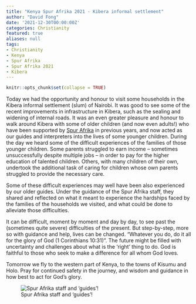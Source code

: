 ```yaml
---
title: "Kenya Spur Afrika 2021 - Kibera informal settlement"
author: "David Fong"
date: '2021-12-30T00:00:00Z'
categories: Christianity
featured: true
aliases: null
tags:
- Christianity
- Kenya
- Spur Afrika
- Spur Afrika 2021
- Kibera
---
```


```r
knitr::opts_chunk$set(collapse = TRUE)
```

Today we had the opportunity and honour to visit some households in the Kibera informal settlement (slum) of Nairobi. It was good to see some of the recent improvements in infrastructure in Kibera, such as the sealing and widening of internal roads. It was an even greater pleasure and honour to walk around Kibera with some of older children (and now even adults!) who have been supported by [Spur Afrika](https://spurafrika.org/) in previous years, and now acted as our guides and interpreters into the lives of some younger children. During the day we heard some of the difficult experiences of the families of those younger children. Some parents struggled to earn income – sometimes unsuccessfully despite multiple jobs – in order to pay for the higher education of talented children. Others, with many children of their own, undertook the additional task of caring for children whose own parents struggled to provide the necessary care.

Some of these difficult experiences may well have been also experienced by our older guides. Under the guidance of the Spur Afrika staff, they shared and reflected on what it meant to experience the hardships faced by the families of the households we visited, and what could be done to alleviate those difficulties.

It can be difficult, moment by moment and day by day, to see past the (sometimes quite severe) difficulties of the present. But step-by-step, more so with guidance and help, lives can be changed. “Whatever you do, do it all for the glory of God (1 Corinthians 10:31)”. The future might be filled with uncertainty and challenges about what is the ‘right’ thing to do. God is faithful to those who seek to make a difference for all whom God loves.

Tomorrow we fly to the western part of Kenya, to the towns of Kisumu and Holo. Pray for continued safety in the journey, and wisdom and guidance in how best to act for God’s glory.

![Spur Afrika staff and 'guides'!](/images/20211230_KiberaGuides.jpg)